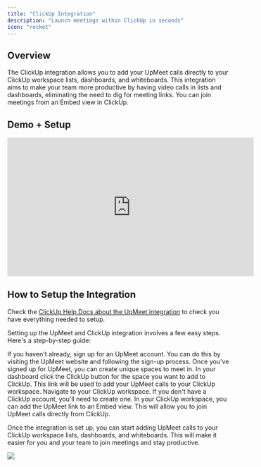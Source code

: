 ```yaml
---
title: "ClickUp Integration"
description: "Launch meetings within ClickUp in seconds"
icon: "rocket"
---
```


## Overview

The ClickUp integration allows you to add your UpMeet calls directly to your ClickUp workspace lists, dashboards, and whiteboards. This integration aims to make your team more productive by having video calls in lists and dashboards, eliminating the need to dig for meeting links. You can join meetings from an Embed view in ClickUp.

## Demo + Setup
<iframe
  width="560"
  height="315"
  style={{ borderRadius: "10px" }}
  src="https://www.youtube.com/embed/05dlS6Drkfc?si=QGY6Ew2LfHqutrLQ&amp;clip=Ugkxsceiy2MHoHKQA0qFctb4fq_tEdLpcAb5&amp;clipt=EK--Bhjo3Qg"
  title="YouTube video player"
  frameborder="0"
  allow="accelerometer; autoplay; clipboard-write; encrypted-media; gyroscope; picture-in-picture; web-share"
  allowfullscreen
></iframe>

## How to Setup the Integration
<Tip>Check the <a href="https://help.clickup.com/hc/en-us/articles/20418380942999-UpMeet-integration">ClickUp Help Docs about the UpMeet integration</a> to check you have everything needed to setup.</Tip>


Setting up the UpMeet and ClickUp integration involves a few easy steps. Here's a step-by-step guide:

<Steps>
  <Step title="Sign up for UpMeet">
    If you haven't already, sign up for an UpMeet account. You can do this by visiting the UpMeet website and following the sign-up process.
  </Step>
  
  <Step title="Get your unique meeting space link">
    Once you've signed up for UpMeet, you can create unique spaces to meet in. In your dashboard click the ClickUp button for the space you want to add to ClickUp. This link will be used to add your UpMeet calls to your ClickUp workspace.
  </Step>
  
  <Step title="Open ClickUp">
    Navigate to your ClickUp workspace. If you don't have a ClickUp account, you'll need to create one.
  </Step>
  
  <Step title="Add the UpMeet link to an Embed view in ClickUp">
    In your ClickUp workspace, you can add the UpMeet link to an Embed view. This will allow you to join UpMeet calls directly from ClickUp.
  </Step>
</Steps>

Once the integration is set up, you can start adding UpMeet calls to your ClickUp workspace lists, dashboards, and whiteboards. This will make it easier for you and your team to join meetings and stay productive.

<img src="/images/2024/app-center.png" />
